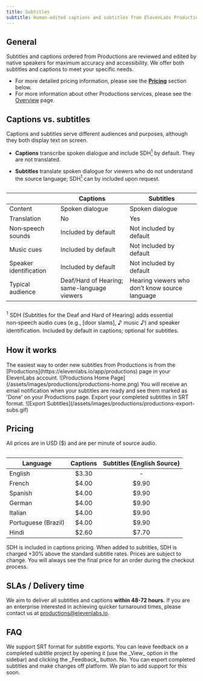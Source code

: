 ```yaml
---
title: Subtitles
subtitle: Human-edited captions and subtitles from ElevenLabs Productions
---
```


## General

Subtitles and captions ordered from Productions are reviewed and edited by native speakers for maximum accuracy and accessibility. We offer both subtitles and captions to meet your specific needs.

- For more detailed pricing information, please see the [**Pricing**](#pricing) section below.
- For more information about other Productions services, please see the [Overview](/docs/services/productions/overview) page.

## Captions vs. subtitles

Captions and subtitles serve different audiences and purposes, although they both display text on screen.

- **Captions** transcribe spoken dialogue and include SDH<a href="#sdh-footnote" aria-label="SDH footnote"><sup>1</sup></a> by default. They are not translated.

- **Subtitles** translate spoken dialogue for viewers who do not understand the source language; SDH<a href="#sdh-footnote" aria-label="SDH footnote"><sup>1</sup></a> can by included upon request.

<div style="display: flex; justify-content: center;">

|                        | **Captions**                                | **Subtitles**                                  |
| ---------------------- | ------------------------------------------- | ---------------------------------------------- |
| Content                | Spoken dialogue                             | Spoken dialogue                                |
| Translation            | No                                          | Yes                                            |
| Non‑speech sounds      | Included by default                         | Not included by default                        |
| Music cues             | Included by default                         | Not included by default                        |
| Speaker identification | Included by default                         | Not included by default                        |
| Typical audience       | Deaf/Hard of Hearing; same-language viewers | Hearing viewers who don’t know source language |

</div>

<div id="sdh-footnote" style="font-size: 0.9rem; line-height: 1.4; margin-top: 8px;">
  <sup>1</sup> SDH (Subtitles for the Deaf and Hard of Hearing) adds essential non‑speech audio cues
  (e.g., [door slams], ♪ music ♪) and speaker identification. Included by default in captions;
  optional for subtitles.
</div>

## How it works

<Steps>
  <Step title="Order subtitles and captions">
    The easiest way to order new subtitles from Productions is from the
    [Productions](https://elevenlabs.io/app/productions) page in your ElevenLabs account.
    <Frame background="subtle">
      ![Productions Home Page](/assets/images/productions/productions-home.png)
    </Frame>
  </Step>

  <Step title="Export subtitles and captions">
    You will receive an email notification when your subtitles are ready and see them marked as
    'Done' on your Productions page. Export your completed subtitles in SRT format.
    <Frame background="subtle">
      ![Export Subtitles](/assets/images/productions/productions-export-subs.gif)
    </Frame>
  </Step>
</Steps>

## Pricing

All prices are in USD ($) and are per minute of source audio.

<div style="display: flex; justify-content: center;">

| **Language**        | **Captions** | **Subtitles (English Source)** |
| ------------------- | :----------: | :----------------------------: |
| English             |    $3.30     |               -                |
| French              |    $4.00     |             $9.90              |
| Spanish             |    $4.00     |             $9.90              |
| German              |    $4.00     |             $9.90              |
| Italian             |    $4.00     |             $9.90              |
| Portuguese (Brazil) |    $4.00     |             $9.90              |
| Hindi               |    $2.60     |             $7.70              |

</div>

<Info>
  SDH is included in captions pricing. When added to subtitles, SDH is charged +30% above the
  standard subtitle rates.
</Info>

<Warning>
  Prices are subject to change. You will always see the final price for an order during the checkout
  process.
</Warning>

## SLAs / Delivery time

We aim to deliver all subtitles and captions **within 48-72 hours.** If you are an enterprise interested in achieving quicker turnaround times, please contact us at productions@elevenlabs.io.

## FAQ

<AccordionGroup>
  <Accordion title="What file formats do you support for subtitles?">
    We support SRT format for subtitle exports.
  </Accordion>

  <Accordion title="What if I'm not happy with the result?">
    You can leave feedback on a completed subtitle project by opening it (use the _View_ option in the sidebar) and clicking the _Feedback_ button.
  </Accordion>
  <Accordion title="Can I make changes once I receive the final version?">
    No. You can export completed subtitles and make changes off platform. We plan to add support for this soon.
  </Accordion>
</AccordionGroup>
